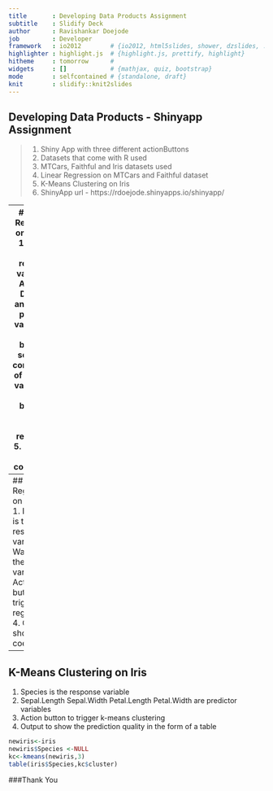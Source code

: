 ```yaml
---
title       : Developing Data Products Assignment
subtitle    : Slidify Deck
author      : Ravishankar Doejode
job         : Developer
framework   : io2012        # {io2012, html5slides, shower, dzslides, ...}
highlighter : highlight.js  # {highlight.js, prettify, highlight}
hitheme     : tomorrow      # 
widgets     : []            # {mathjax, quiz, bootstrap}
mode        : selfcontained # {standalone, draft}
knit        : slidify::knit2slides
--- 
```


## Developing Data Products - Shinyapp Assignment
> 1. Shiny App with three different actionButtons
> 2. Datasets that come with R used
> 3. MTCars, Faithful and Iris datasets used
> 4. Linear Regression on MTCars and Faithful dataset
> 5. K-Means Clustering on Iris
> 6. ShinyApp url - https://rdoejode.shinyapps.io/shinyapp/

---
## Linear Regression on MTCars
1. MPG is the response variable
2. AM, CYL, DISP, HP and WT are predictor variables
3. Radio button to select the combination of predictor variables
4. Action button to trigger linear regression
5. Output to show coefficients

```r
library(datasets)
library(graphics)
```
```r
lm(mpg ~ am + cyl + disp + hp + wt, data=mtcars)$coefficients
```

---
## Linear Regression on Faithful
1. Eruptions is the response variable
2. Waiting is the predictor variable
3. Action button to trigger linear regression
4. Output to show coefficients
```r
lm(eruptions~waiting, data=faithful)$coefficients
```

---

## K-Means Clustering on Iris
1. Species is the response variable
2. Sepal.Length Sepal.Width Petal.Length Petal.Width are predictor variables
3. Action button to trigger k-means clustering
4. Output to show the prediction quality in the form of a table

```r
newiris<-iris
newiris$Species <-NULL
kc<-kmeans(newiris,3)
table(iris$Species,kc$cluster)
```

###Thank You
